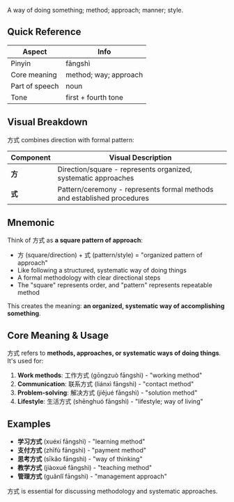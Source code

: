 A way of doing something; method; approach; manner; style.

## Quick Reference

| Aspect         | Info                  |
| -------------- | --------------------- |
| Pinyin         | fāngshì               |
| Core meaning   | method; way; approach |
| Part of speech | noun                  |
| Tone           | first + fourth tone   |

## Visual Breakdown

方式 combines direction with formal pattern:

| Component | Visual Description                                                      |
| --------- | ----------------------------------------------------------------------- |
| **方**    | Direction/square - represents organized, systematic approaches          |
| **式**    | Pattern/ceremony - represents formal methods and established procedures |

## Mnemonic

Think of 方式 as **a square pattern of approach**:

- 方 (square/direction) + 式 (pattern/style) = "organized pattern of approach"
- Like following a structured, systematic way of doing things
- A formal methodology with clear directional steps
- The "square" represents order, and "pattern" represents repeatable method

This creates the meaning: **an organized, systematic way of accomplishing something**.

## Core Meaning & Usage

方式 refers to **methods, approaches, or systematic ways of doing things**. It's used for:

1. **Work methods**: 工作方式 (gōngzuò fāngshì) - "working method"
2. **Communication**: 联系方式 (liánxì fāngshì) - "contact method"
3. **Problem-solving**: 解决方式 (jiějué fāngshì) - "solution method"
4. **Lifestyle**: 生活方式 (shēnghuó fāngshì) - "lifestyle; way of living"

## Examples

- **学习方式** (xuéxí fāngshì) - "learning method"
- **支付方式** (zhīfù fāngshì) - "payment method"
- **思考方式** (sīkǎo fāngshì) - "way of thinking"
- **教学方式** (jiàoxué fāngshì) - "teaching method"
- **管理方式** (guǎnlǐ fāngshì) - "management approach"

方式 is essential for discussing methodology and systematic approaches.
